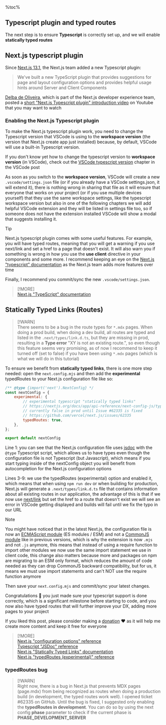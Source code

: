 %toc%

<article>

# Typescript plugin and typed routes

The next step is to ensure **Typescript** is correctly set up, and we will enable **statically typed routes**

## Next.js typescript plugin

Since [Next.js 13.1](https://nextjs.org/blog/next-13-1), the Next.js team added a new Typescript plugin:

> We've built a new TypeScript plugin that provides suggestions for page and layout configuration options and provides helpful usage hints around Server and Client Components

[Delba de Oliveira](https://github.com/delbaoliveira), which is part of the Next.js developer experience team, posted a [short "Next.js Typescript plugin" introduction video](https://www.youtube.com/watch?v=pqMqn9fKEf8) on Youtube that you may want to watch

### Enabling the Next.js Typescript plugin

To make the Next.js typescript plugin work, you need to change the Typescript version that VSCode is using to the **workspace version** (the version that Next.js create app just installed) because, by default, VSCode will use a built-in Typescript version.

If you don't know yet how to change the typescript version to **workspace version** (in VSCode), check out the [VSCode typescript version](/web_development/posts/vscode#vscode-typescript-version) chapter in the VSCode post

As soon as you switch to the **workspace version**, VSCode will create a new `.vscode/settings.json` file (or if you already have a VSCode settings.json, it will extend it), there is nothing wrong in sharing that file as it will ensure that everyone that works on your project (or if you use multiple devices yourself) that they use the same workspace settings, like the typescript workspace version but also in one of the following chapters we will add helpful VSCode extension and they will be listed in settings file too, so if someone does not have the extension installed VSCode will show a modal that suggests installing it.

> [!TIP]  
> Next.js typescript plugin comes with some useful features. For example, you will have typed routes, meaning that you will get a warning if you use next/link and set a href to a page that doesn't exist. It will also warn you if something is wrong in how you use the **use client** directive in your components and some more. I recommend keeping an eye on the [Next.js "typescript" documentation](https://nextjs.org/docs/app/building-your-application/configuring/typescript) as the Next.js team adds more features over time

Finally, I recommend you commit/sync the new `.vscode/settings.json`.

> [!MORE]  
> [Next.js "TypeScript" documentation](https://nextjs.org/docs/app/building-your-application/configuring/typescript)  

## Statically Typed Links (Routes)

> [!WARN]  
> There seems to be a bug in the route types for `*.mdx` pages. When doing a prod build, when doing a dev build, all routes are typed and listed in the `.next/types/link.d.ts`, but they are missing in prod, resulting in a **Type error** "XY is not an existing route.", so even though this feature seems very promising, as of now I recommend to keep it turned off (set to false) if you have been using `*.mdx` pages (which is what we will do in this tutorial)

To ensure we benefit from **statically typed links**, there is one more step needed: open the `next.config.mjs` and then add the **experimental** typedRoutes to your Next.js configuration file like so:

```js title="next.config.mjs" showLineNumbers {3-9}
/** @type {import('next').NextConfig} */
const nextConfig = {
    experimental: {
        // experimental typescript "statically typed links"
        // https://nextjs.org/docs/app/api-reference/next-config-js/typedRoutes
        // currently false in prod until Issue #62335 is fixed
        // https://github.com/vercel/next.js/issues/62335
        typedRoutes: true,
    },
};

export default nextConfig
```

Line 1: you can see that the Next.js configuration file uses [jsdoc](https://www.typescriptlang.org/docs/handbook/jsdoc-supported-types.html) with the `@type` Typescript script, which allows us to have types even though the configuration file is not Typescript (but Javascript), which means if you start typing inside of the nextConfig object you will benefit from autocompletion for the Next.js configuration options

Lines 3-9: we use the typedRoutes (experimental) option and enabled it, which means that when using `npm run dev` or when building for production, Next.js will generate a `.next/types/link.d.ts` file that contains information about all existing routes in our application, the advantage of this is that if we now use [next/link](https://nextjs.org/docs/app/building-your-application/routing/linking-and-navigating#link-component) but set the href to a route that doesn't exist we will see an error in VSCode getting displayed and builds will fail until we fix the typo in our URL

> [!NOTE]  
> You might have noticed that in the latest Next.js, the configuration file is now an [ECMAScript module](https://nodejs.org/api/esm.html) (ES modules / ESM) and not a [CommonJS module](https://nodejs.org/api/modules.html#modules-commonjs-modules) like in previous versions, which is why the extension is now `.mjs` and not `.js` anymore, this means that instead of using a require function to import other modules we now use the same import statement we use in client code, this change also matters because more and packages on npm are migrating to an ESM only format, which reduces the amount of code needed as they can drop CommonJS backward compatibility, but for us, it means we must use import statements and can't NOT use the require function anymore  

Then save your `next.config.mjs` and commit/sync your latest changes.

Congratulations 🎉 you just made sure your typescript support is done correctly, which is a significant milestone before starting to code, and you now also have typed routes that will further improve your DX, adding more pages to your project

If you liked this post, please consider making a [donation](https://buymeacoffee.com/chriswwweb) ❤️ as it will help me create more content and keep it free for everyone

> [!MORE]  
> [Next.js "configuration options" reference](https://nextjs.org/docs/app/api-reference/next-config-js)  
> [Typescript "JSDoc" reference](https://www.typescriptlang.org/docs/handbook/jsdoc-supported-types.html)  
> [Next.js "Statically Typed Links" documentation](https://nextjs.org/docs/app/building-your-application/configuring/typescript)  
> [Next.js "typedRoutes (experimental)" reference](https://nextjs.org/docs/app/api-reference/next-config-js/typedRoutes)  

### typedRoutes bug

> [!WARN]  
> Right now, there is a bug in Next.js that prevents MDX pages (page.mdx) from being recognized as routes when doing a production build (in development, the typed routes work well). I opened ticket #62335 on GitHub. Until the bug is fixed, I suggested only enabling the **typedRoutes in development**. You can do so by using the next config **phase** parameter to check if the current phase is **PHASE_DEVELOPMENT_SERVER**

</article>

